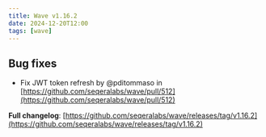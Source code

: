 ```yaml
---
title: Wave v1.16.2
date: 2024-12-20T12:00
tags: [wave]
---
```


## Bug fixes

* Fix JWT token refresh by @pditommaso in [https://github.com/seqeralabs/wave/pull/512](https://github.com/seqeralabs/wave/pull/512)

**Full changelog**: [https://github.com/seqeralabs/wave/releases/tag/v1.16.2](https://github.com/seqeralabs/wave/releases/tag/v1.16.2)
